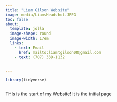 ```yaml
---
title: "Liam Gilson Website"
image: media/LiamsHeadshot.JPEG
toc: false
about: 
  template: jolla
  image-shape: round
  image-width: 17em
  links:
    - text: Email
      href: mailto:liamtgilson08@gmail.com
    - text: (707) 339-1132


---
```


```r

library(tidyverse)



```


THIs is the start of my Website! It is the initial page 

